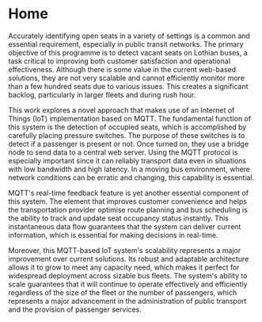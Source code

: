 # Home

Accurately identifying open seats in a variety of settings is a common and essential requirement, especially in public transit networks. The primary objective of this programme is to detect vacant seats on Lothian buses, a task critical to improving both customer satisfaction and operational effectiveness. Although there is some value in the current web-based solutions, they are not very scalable and cannot efficiently monitor more than a few hundred seats due to various issues. This creates a significant backlog, particularly in larger fleets and during rush hour.

This work explores a novel approach that makes use of an Internet of Things (IoT) implementation based on MQTT. The fundamental function of this system is the detection of occupied seats, which is accomplished by carefully placing pressure switches. The purpose of these switches is to detect if a passenger is present or not. Once turned on, they use a bridge node to send data to a central web server. Using the MQTT protocol is especially important since it can reliably transport data even in situations with low bandwidth and high latency. In a moving bus environment, where network conditions can be erratic and changing, this capability is essential.

MQTT's real-time feedback feature is yet another essential component of this system. The element that improves customer convenience and helps the transportation provider optimise route planning and bus scheduling is the ability to track and update seat occupancy status instantly. This instantaneous data flow guarantees that the system can deliver current information, which is essential for making decisions in real-time.

Moreover, this MQTT-based IoT system's scalability represents a major improvement over current solutions. Its robust and adaptable architecture allows it to grow to meet any capacity need, which makes it perfect for widespread deployment across sizable bus fleets. The system's ability to scale guarantees that it will continue to operate effectively and efficiently regardless of the size of the fleet or the number of passengers, which represents a major advancement in the administration of public transport and the provision of passenger services.